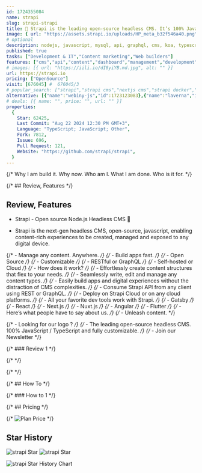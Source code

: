 ```yaml
---
id: 1724355084
name: strapi
slug: strapi-strapi
title: 🚀 Strapi is the leading open-source headless CMS. It’s 100% JavaScript/TypeScript, fully customizable and developer-first.
image: { url: "https://assets.strapi.io/uploads/HP_meta_b32f546a40.png" }
# optional
description: nodejs, javascript, mysql, api, graphql, cms, koa, typescript, rest, dashboard, content-management, customizable, koa2, strapi, cms-framework, jamstack, hacktoberfest, content-management-system, headless-cms, no-code,  ,
published: true
tasks: ["Development & IT","Content marketing","Web builders"]
features: ["cms","api","content","dashboard","management","development"]
# images: [{ url: "https://iili.io/dI8yiYB.md.jpg", alt: "" }]
url: https://strapi.io
pricing: ["OpenSource"]
visit: [676045] #  676045/3
# popular_search: ["strapi","strapi cms","nextjs cms","strapi docker","strapi api","strapi","strapi cms"]
alternative: [{"name":"webiny-js","id":1723123083},{"name":"laverna","id":1723122715},{"name":"notesnook","id":1723122742},{"name":"zenblog","id":1722762009},{"name":"OpenSaas","id":1720863807},"{ \"name\": \"contentful\", \"id\": 1724352914 }"]
# deals: [{ name: "", price: "", url: "" }]
properties:
  {
    Star: 62425,
    Last Commit: "Aug 22 2024 12:30 PM GMT+3",
    Language: "TypeScript; JavaScript; Other",
    Fork: 7812,
    Issue: 696,
    Pull Request: 121,
    Website: "https://github.com/strapi/strapi",
  }
---
```


{/* Why I am build it. Why now. Who am I. What I am done. Who is it for. */}

{/* ## Review, Features */}

## Review, Features

- Strapi - Open source Node.js Headless CMS 🚀

- Strapi is the next-gen headless CMS, open-source, javascript, enabling content-rich experiences to be created, managed and exposed to any digital device.


{/* - Manage any content. Anywhere. */}
{/* - Build apps fast. */}
{/* - Open Source */}
{/* - Customizable */}
{/* - RESTful or GraphQL */}
{/* - Self-hosted or Cloud */}
{/* - How does it work? */}
{/* - Effortlessly create content structures that flex to your needs. */}
{/* - Seamlessly write, edit and manage any content types. */}
{/* - Easily build apps and digital experiences without the distraction of CMS complexities. */}
{/* - Consume Strapi API from any client using REST or GraphQL. */}
{/* - Deploy on Strapi Cloud or on any cloud platforms. */}
{/* - All your favorite dev tools work with Strapi. */}
{/* - Gatsby */}
{/* - React */}
{/* - Next.js */}
{/* - Nuxt.js */}
{/* - Angular */}
{/* - Flutter */}
{/* - Here’s what people have to say about us. */}
{/* - Unleash content. */}

{/* - Looking for our logo ? */}
{/* - The leading open-source headless CMS. 100% JavaScript / TypeScript and fully customizable. */}
{/* - Join our Newsletter */}

{/* ### Review 1 */}

{/* <DetailYoutube videoId="" startTime={0} /> */}

{/* <Twitters ids=[] /> */}

{/* ## How To */}

{/* ### How to 1 */}

{/* ## Pricing */}

{/* <Img src="" alt="Plan Price" /> */}

## Star History

![strapi Star](https://img.shields.io/github/stars/strapi/strapi?style=flat%22)
![strapi Star](https://img.shields.io/github/last-commit/strapi/strapi?style=flat%22)

![strapi Star History Chart](https://api.star-history.com/svg?repos=strapi/strapi)
